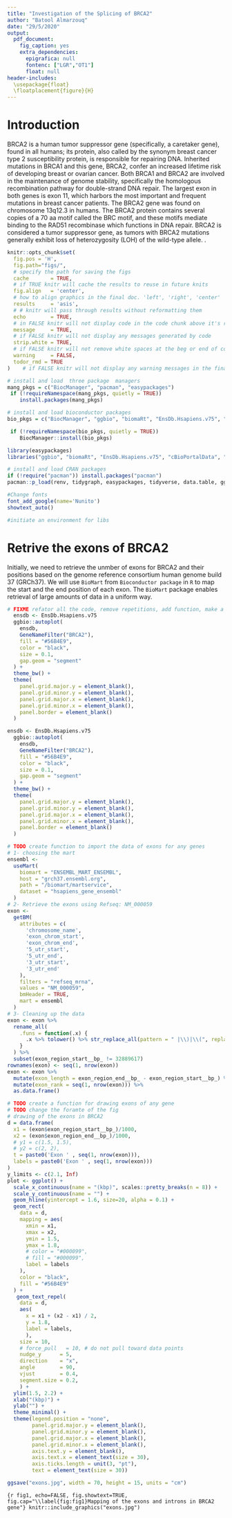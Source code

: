 ```yaml
---
title: "Investigation of the Splicing of BRCA2"
author: "Batool Almarzouq"
date: "29/5/2020"
output: 
  pdf_document:
    fig_caption: yes
    extra_dependencies:
      epigrafica: null
      fontenc: ["LGR","OT1"]
      float: null
header-includes:
  \usepackage{float}
  \floatplacement{figure}{H}
---
```


# Introduction

BRCA2 is a human tumor suppressor gene (specifically, a caretaker gene), found in all humans; its protein, also called by the synonym breast cancer type 2 susceptibility protein, is responsible for repairing DNA. Inherited mutations in BRCA1 and this gene, BRCA2, confer an increased lifetime risk of developing breast or ovarian cancer. Both BRCA1 and BRCA2 are involved in the maintenance of genome stability, specifically the homologous recombination pathway for double-strand DNA repair. The largest exon in both genes is exon 11, which harbors the most important and frequent mutations in breast cancer patients. The BRCA2 gene was found on chromosome 13q12.3 in humans. The BRCA2 protein contains several copies of a 70 aa motif called the BRC motif, and these motifs mediate binding to the RAD51 recombinase which functions in DNA repair. BRCA2 is considered a tumor suppressor gene, as tumors with BRCA2 mutations generally exhibit loss of heterozygosity (LOH) of the wild-type allele. \textbf{This brief study will attempt to investigate large deletion and the exon skipping in BRCA2 splicing in different types of cancer}. 

```r
knitr::opts_chunk$set(
  fig.pos = 'H',
  fig.path="figs/",
  # specify the path for saving the figs 
  cache       = TRUE,
  # if TRUE knitr will cache the results to reuse in future knits
  fig.align   = 'center',
  # how to align graphics in the final doc. 'left', 'right', 'center'
  results     = 'asis',
  # # knitr will pass through results without reformatting them
  echo        = TRUE,
  # in FALSE knitr will not display code in the code chunk above it's results
  message     = TRUE,
  # if FALSE knitr will not display any messages generated by code
  strip.white = TRUE,
  # if FALSE knitr will not remove white spaces at the beg or end of code chunk
  warning     = FALSE,
  todor_rmd = TRUE
)    # if FALSE knitr will not display any warning messages in the final document
```



```r

# install and load  three package  managers
mang_pkgs = c("BiocManager", "pacman", "easypackages")
 if (!requireNamespace(mang_pkgs, quietly = TRUE))
    install.packages(mang_pkgs)

# install and load bioconductor packages 
bio_pkgs = c("BiocManager", "ggbio", "biomaRt", "EnsDb.Hsapiens.v75", "cBioPortalData", "GenomicRanges", "GenomicFeatures", "TxDb.Hsapiens.UCSC.hg19.knownGene", "Homo.sapiens")

 if (!requireNamespace(bio_pkgs, quietly = TRUE))
    BiocManager::install(bio_pkgs)

library(easypackages)
libraries("ggbio", "biomaRt", "EnsDb.Hsapiens.v75", "cBioPortalData", "GenomicRanges", "GenomicFeatures", "TxDb.Hsapiens.UCSC.hg19.knownGene", "Homo.sapiens")

# install and load CRAN packages
if (!require("pacman")) install.packages("pacman")
pacman::p_load(renv, tidygraph, easypackages, tidyverse, data.table, ggforce, ggrepel, knitr, ggforce, showtext, todor, here)

#Change fonts
font_add_google(name='Nunito')
showtext_auto()
```

```r

#initiate an environment for libs


```


# Retrive the exons of BRCA2

Initially, we need to retrieve the unmber of exons for BRCA2 and their positions based on the genome reference consortium human genome build 37 (GRCh37).  We will use `BioMart` from `Bioconductor package` in `R` to map the start and the end position of each exon. The `BioMart` package enables retrieval of large amounts of data in a uniform way.


```r
# FIXME refator all the code, remove repetitions, add function, make a package   
  ensdb <- EnsDb.Hsapiens.v75
  ggbio::autoplot(
    ensdb,
    GeneNameFilter("BRCA2"),
    fill = "#56B4E9",
    color = "black",
    size = 0.1,
    gap.geom = "segment"
  ) +
  theme_bw() +
  theme(
    panel.grid.major.y = element_blank(),
    panel.grid.minor.y = element_blank(),
    panel.grid.major.x = element_blank(),
    panel.grid.minor.x = element_blank(),
    panel.border = element_blank()
  )
```


```r
ensdb <- EnsDb.Hsapiens.v75
  ggbio::autoplot(
    ensdb,
    GeneNameFilter("BRCA2"),
    fill = "#56B4E9",
    color = "black",
    size = 0.1,
    gap.geom = "segment"
  ) +
  theme_bw() +
  theme(
    panel.grid.major.y = element_blank(),
    panel.grid.minor.y = element_blank(),
    panel.grid.major.x = element_blank(),
    panel.grid.minor.x = element_blank(),
    panel.border = element_blank()
  )
```


```r
# TODO create function to import the data of exons for any genes 
# 1- choosing the mart
ensembl <-
  useMart(
    biomart = "ENSEMBL_MART_ENSEMBL",
    host = "grch37.ensembl.org",
    path = "/biomart/martservice",
    dataset = "hsapiens_gene_ensembl"
  )
# 2- Retrieve the exons using Refseq: NM_000059
exon <-
  getBM(
    attributes = c(
      'chromosome_name',
      'exon_chrom_start',
      'exon_chrom_end',
      '5_utr_start',
      '5_utr_end',
      '3_utr_start',
      '3_utr_end'
    ),
    filters = "refseq_mrna",
    values = "NM_000059",
    bmHeader = TRUE,
    mart = ensembl
  )
# 3- Cleaning up the data
exon <- exon %>%
  rename_all(
    .funs = function(.x) {
      .x %>% tolower() %>% str_replace_all(pattern = " |\\)|\\(", replacement = "_")
    }
  ) %>%
  subset(exon_region_start__bp_ != 32889617)
rownames(exon) <- seq(1, nrow(exon))
exon <- exon %>%
  mutate(exon_length = exon_region_end__bp_ - exon_region_start__bp_) %>%
  mutate(exon_rank = seq(1, nrow(exon))) %>%
  as.data.frame()

```


```r
# TODO create a function for drawing exons of any gene
# TODO change the foramte of the fig
# drawing of the exons in BRCA2
d = data.frame(
  x1 = (exon$exon_region_start__bp_)/1000,
  x2 = (exon$exon_region_end__bp_)/1000,
  # y1 = c(1.5, 1.5),
  # y2 = c(2, 2),
  t = paste0('Exon ' , seq(1, nrow(exon))),
  labels = paste0('Exon ' , seq(1, nrow(exon)))
)
y_limits <- c(2.1, Inf)
plot <- ggplot() +
  scale_x_continuous(name = "(kbp)", scales::pretty_breaks(n = 8)) +
  scale_y_continuous(name = "") +
  geom_hline(yintercept = 1.6, size=20, alpha = 0.1) +
  geom_rect(
    data = d,
    mapping = aes(
      xmin = x1,
      xmax = x2,
      ymin = 1.5,
      ymax = 1.8,
      # color = "#000099",
      # fill = "#000099",
      label = labels
    ),
    color = "black",
    fill = "#56B4E9"
  ) +
   geom_text_repel(
    data = d,
    aes(
      x = x1 + (x2 - x1) / 2,
      y = 1.8,
      label = labels,
      ),
    size = 10,
    # force_pull   = 10, # do not pull toward data points
    nudge_y      = 5,
    direction    = "x",
    angle        = 90,
    vjust        = 0.4,
    segment.size = 0.2,
    ) +
  ylim(1.5, 2.2) +
  xlab("(kbp)") +
  ylab("") +
  theme_minimal() +
  theme(legend.position = "none",
        panel.grid.major.y = element_blank(),
        panel.grid.minor.y = element_blank(),
        panel.grid.major.x = element_blank(),
        panel.grid.minor.x = element_blank(),
        axis.text.y = element_blank(),
        axis.text.x = element_text(size = 30),
        axis.ticks.length = unit(3, "pt"),
        text = element_text(size = 30))

ggsave("exons.jpg", width = 70, height = 15, units = "cm")

```

```{r fig1, echo=FALSE, fig.showtext=TRUE, fig.cap="\\label{fig:fig1}Mapping of the exons and introns in BRCA2 gene"}
knitr::include_graphics("exons.jpg")
```


